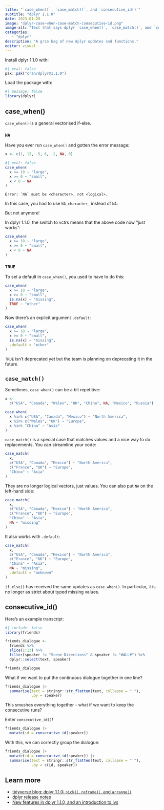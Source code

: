 ```yaml
---
title: "`case_when()`, `case_match()`, and `consecutive_id()`"
subtitle: "dplyr 1.1.0"
date: 2023-01-29
image: "dplyr-case-when-case-match-consecutive-id.png"
image-alt: "Text that says dplyr `case_when()`, `case_match()`, and `consecutive_id()` An screenshot of a case_when statement."
categories:
   - "dplyr"
description: "A grab bag of new dplyr updates and functions."
editor: visual
---
```


Install dplyr 1.1.0 with:

```r
#| eval: false
pak::pak("cran/dplyr@1.1.0")
```

Load the package with:

```r
#| message: false
library(dplyr)
```

## case_when()

`case_when()` is a general vectorised if-else.

### `NA`

Have you ever run `case_when()` and gotten the error message:

```r
x <- c(1, 12, -5, 6, -2, NA, 0)
```

```r
#| eval: false
case_when(
  x >= 10 ~ "large",
  x >= 0 ~ "small",
  x < 0 ~ NA
)
```

```         
Error: `NA` must be <character>, not <logical>.
```

In this case, you had to use `NA_character_` instead of `NA`.

But not anymore!

In dplyr 1.1.0, the switch to vctrs means that the above code now "just works":

```r
case_when(
  x >= 10 ~ "large",
  x >= 0 ~ "small",
  x < 0 ~ NA
)
```

### `TRUE`

To set a default in `case_when()`, you used to have to do this:

```r
case_when(
  x >= 10 ~ "large",
  x >= 0 ~ "small",
  is.na(x) ~ "missing",
  TRUE ~ "other"
)
```

Now there's an explicit argument `.default`:

```r
case_when(
  x >= 10 ~ "large",
  x >= 0 ~ "small",
  is.na(x) ~ "missing",
  .default = "other"
)
```

`TRUE` isn't deprecated yet but the team is planning on deprecating it in the future.

## `case_match()`

Sometimes, `case_when()` can be a bit repetitive:

```r
x <-
  c("USA", "Canada", "Wales", "UK", "China", NA, "Mexico", "Russia")

case_when(
  x %in% c("USA", "Canada", "Mexico") ~ "North America",
  x %in% c("Wales", "UK") ~ "Europe",
  x %in% "China" ~ "Asia"
)
```

`case_match()` is a special case that matches values and a nice way to do replacements. You can streamline your code:

```r
case_match(
  x,
  c("USA", "Canada", "Mexico") ~ "North America",
  c("France", "UK") ~ "Europe",
  "China" ~ "Asia"
)
```

They are no longer logical vectors, just values. You can also put `NA` on the left-hand side:

```r
case_match(
  x,
  c("USA", "Canada", "Mexico") ~ "North America",
  c("France", "UK") ~ "Europe",
  "China" ~ "Asia",
  NA ~ "missing"
)
```

It also works with `.default`:

```r
case_match(
  x,
  c("USA", "Canada", "Mexico") ~ "North America",
  c("France", "UK") ~ "Europe",
  "China" ~ "Asia",
  NA ~ "missing",
  .default = "unknown"
)
```

::: callout-note
`if_else()` has received the same updates as `case_when()`. In particular, it is no longer as strict about typed missing values.
:::

## consecutive_id()

Here's an example transcript:

```r
#| include: false
library(friends)

friends_dialogue <-
  friends %>% 
  slice(1:13) %>% 
  filter(speaker != "Scene Directions" & speaker != "#ALL#") %>% 
  dplyr::select(text, speaker)
```

```r
friends_dialogue
```

What if we want to put the continuous dialogue together in one line?

```r
friends_dialogue |>
  summarise(text = stringr::str_flatten(text, collapse = " "),
            .by = speaker)
```

This smushes everything together - what if we want to keep the consecutive runs?

Enter `consecutive_id()`!

```r
friends_dialogue |>
  mutate(id = consecutive_id(speaker))
```

With this, we can correctly group the dialogue:

```r
friends_dialogue |>
  mutate(id = consecutive_id(speaker)) |>
  summarise(text = stringr::str_flatten(text, collapse = " "),
            .by = c(id, speaker))
```

## Learn more

-   [tidyverse blog: dplyr 1.1.0: `pick()`, `reframe()`, and `arrange()`](https://www.tidyverse.org/blog/2023/02/dplyr-1-1-0-pick-reframe-arrange/#arrange)
-   [dplyr release notes](https://dplyr.tidyverse.org/news/index.html)
-   [New features in dplyr 1.1.0, and an introduction to ivs](https://www.youtube.com/watch?v=9LAML4Nr1II)
